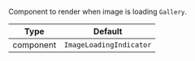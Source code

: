 Component to render when image is loading `Gallery`.

| Type      | Default                 |
| --------- | ----------------------- |
| component | `ImageLoadingIndicator` |
